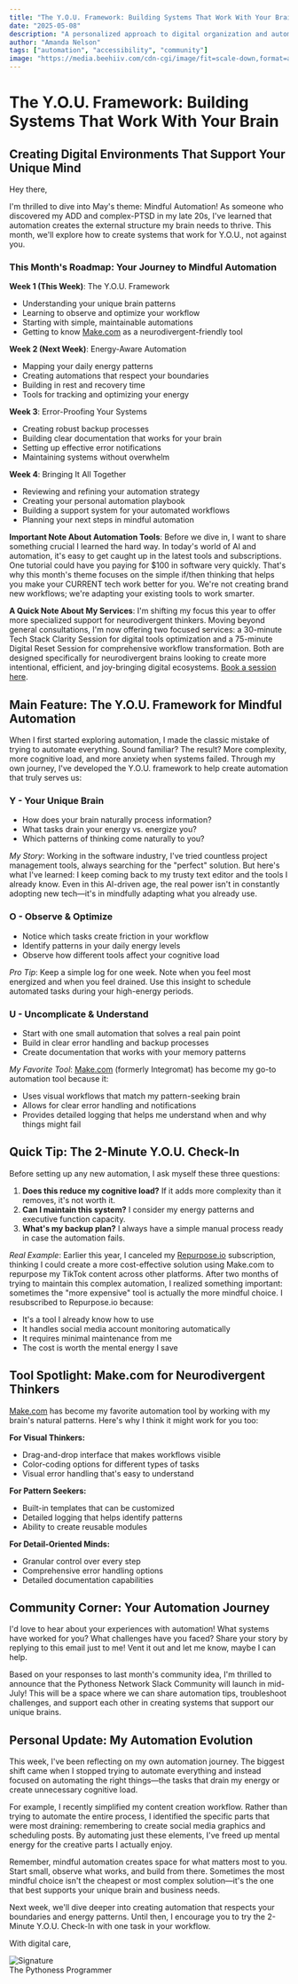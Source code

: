 ```yaml
---
title: "The Y.O.U. Framework: Building Systems That Work With Your Brain"
date: "2025-05-08"
description: "A personalized approach to digital organization and automation that honors your unique cognitive style and energy patterns."
author: "Amanda Nelson"
tags: ["automation", "accessibility", "community"]
image: "https://media.beehiiv.com/cdn-cgi/image/fit=scale-down,format=auto,onerror=redirect,quality=80/uploads/asset/file/b585a570-ef5f-4988-a0bf-752b4e2d2a95/Beehiiv_Banner.png?t=1746662710"
---
```


# The Y.O.U. Framework: Building Systems That Work With Your Brain

## Creating Digital Environments That Support Your Unique Mind

Hey there,

I'm thrilled to dive into May's theme: Mindful Automation! As someone who discovered my ADD and complex-PTSD in my late 20s, I've learned that automation creates the external structure my brain needs to thrive. This month, we'll explore how to create systems that work for Y.O.U., not against you.

### This Month's Roadmap: Your Journey to Mindful Automation

**Week 1 (This Week)**: The Y.O.U. Framework 

* Understanding your unique brain patterns
* Learning to observe and optimize your workflow
* Starting with simple, maintainable automations
* Getting to know [Make.com](https://make.com) as a neurodivergent-friendly tool

**Week 2 (Next Week)**: Energy-Aware Automation 

* Mapping your daily energy patterns
* Creating automations that respect your boundaries
* Building in rest and recovery time
* Tools for tracking and optimizing your energy

**Week 3**: Error-Proofing Your Systems 

* Creating robust backup processes
* Building clear documentation that works for your brain
* Setting up effective error notifications
* Maintaining systems without overwhelm

**Week 4**: Bringing It All Together 

* Reviewing and refining your automation strategy
* Creating your personal automation playbook
* Building a support system for your automated workflows
* Planning your next steps in mindful automation

**Important Note About Automation Tools**: Before we dive in, I want to share something crucial I learned the hard way. In today's world of AI and automation, it's easy to get caught up in the latest tools and subscriptions. One tutorial could have you paying for $100 in software very quickly. That's why this month's theme focuses on the simple if/then thinking that helps you make your CURRENT tech work better for you. We're not creating brand new workflows; we're adapting your existing tools to work smarter.

**A Quick Note About My Services**: I'm shifting my focus this year to offer more specialized support for neurodivergent thinkers. Moving beyond general consultations, I'm now offering two focused services: a 30-minute Tech Stack Clarity Session for digital tools optimization and a 75-minute Digital Reset Session for comprehensive workflow transformation. Both are designed specifically for neurodivergent brains looking to create more intentional, efficient, and joy-bringing digital ecosystems. [Book a session here](https://cal.com/pythoness).

## Main Feature: The Y.O.U. Framework for Mindful Automation

When I first started exploring automation, I made the classic mistake of trying to automate everything. Sound familiar? The result? More complexity, more cognitive load, and more anxiety when systems failed. Through my own journey, I've developed the Y.O.U. framework to help create automation that truly serves us:

### Y - Your Unique Brain

* How does your brain naturally process information?
* What tasks drain your energy vs. energize you?
* Which patterns of thinking come naturally to you?

_My Story_: Working in the software industry, I've tried countless project management tools, always searching for the "perfect" solution. But here's what I've learned: I keep coming back to my trusty text editor and the tools I already know. Even in this AI-driven age, the real power isn't in constantly adopting new tech—it's in mindfully adapting what you already use.

### O - Observe & Optimize

* Notice which tasks create friction in your workflow
* Identify patterns in your daily energy levels
* Observe how different tools affect your cognitive load

_Pro Tip_: Keep a simple log for one week. Note when you feel most energized and when you feel drained. Use this insight to schedule automated tasks during your high-energy periods.

### U - Uncomplicate & Understand

* Start with one small automation that solves a real pain point
* Build in clear error handling and backup processes
* Create documentation that works with your memory patterns

_My Favorite Tool_: [Make.com](https://make.com) (formerly Integromat) has become my go-to automation tool because it:

* Uses visual workflows that match my pattern-seeking brain
* Allows for clear error handling and notifications
* Provides detailed logging that helps me understand when and why things might fail

## Quick Tip: The 2-Minute Y.O.U. Check-In

Before setting up any new automation, I ask myself these three questions:

1. **Does this reduce my cognitive load?** If it adds more complexity than it removes, it's not worth it.
2. **Can I maintain this system?** I consider my energy patterns and executive function capacity.
3. **What's my backup plan?** I always have a simple manual process ready in case the automation fails.

_Real Example_: Earlier this year, I canceled my [Repurpose.io](https://repurpose.io) subscription, thinking I could create a more cost-effective solution using Make.com to repurpose my TikTok content across other platforms. After two months of trying to maintain this complex automation, I realized something important: sometimes the "more expensive" tool is actually the more mindful choice. I resubscribed to Repurpose.io because:

* It's a tool I already know how to use
* It handles social media account monitoring automatically
* It requires minimal maintenance from me
* The cost is worth the mental energy I save

## Tool Spotlight: Make.com for Neurodivergent Thinkers

[Make.com](https://make.com) has become my favorite automation tool by working with my brain's natural patterns. Here's why I think it might work for you too:

**For Visual Thinkers:**

* Drag-and-drop interface that makes workflows visible
* Color-coding options for different types of tasks
* Visual error handling that's easy to understand

**For Pattern Seekers:**

* Built-in templates that can be customized
* Detailed logging that helps identify patterns
* Ability to create reusable modules

**For Detail-Oriented Minds:**

* Granular control over every step
* Comprehensive error handling options
* Detailed documentation capabilities

## Community Corner: Your Automation Journey

I'd love to hear about your experiences with automation! What systems have worked for you? What challenges have you faced? Share your story by replying to this email just to me! Vent it out and let me know, maybe I can help.

Based on your responses to last month's community idea, I'm thrilled to announce that the Pythoness Network Slack Community will launch in mid-July! This will be a space where we can share automation tips, troubleshoot challenges, and support each other in creating systems that support our unique brains.

## Personal Update: My Automation Evolution

This week, I've been reflecting on my own automation journey. The biggest shift came when I stopped trying to automate everything and instead focused on automating the right things—the tasks that drain my energy or create unnecessary cognitive load.

For example, I recently simplified my content creation workflow. Rather than trying to automate the entire process, I identified the specific parts that were most draining: remembering to create social media graphics and scheduling posts. By automating just these elements, I've freed up mental energy for the creative parts I actually enjoy.

Remember, mindful automation creates space for what matters most to you. Start small, observe what works, and build from there. Sometimes the most mindful choice isn't the cheapest or most complex solution—it's the one that best supports your unique brain and business needs.

Next week, we'll dive deeper into creating automation that respects your boundaries and energy patterns. Until then, I encourage you to try the 2-Minute Y.O.U. Check-In with one task in your workflow.

With digital care,
<div style={{ textAlign: 'right' }}>
<img src="https://media.beehiiv.com/cdn-cgi/image/fit=scale-down,format=auto,onerror=redirect,quality=80/uploads/asset/file/5abd08ee-bc4d-49f0-9303-3d5d75ef4359/email_signatures.png?t=1742411231" alt="Signature" style={{ width: '20%' }} />
</div>
The Pythoness Programmer 